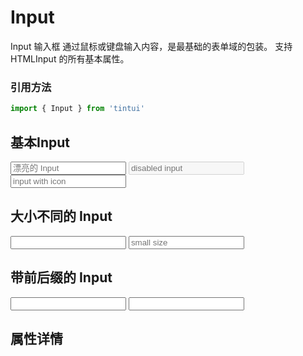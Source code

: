 
<Meta title='TintUI|Input' component={Input} />

# Input
 Input 输入框 通过鼠标或键盘输入内容，是最基础的表单域的包装。
 支持 HTMLInput 的所有基本属性。
 ### 引用方法
 ~~~js
 import { Input } from 'tintui'
 ~~~
 
## 基本Input

<Preview >
  <Story name='defaultInput' >
    <div>
    <Input
      placeholder="漂亮的 Input"
      onChange={action('changed')}
    />
    <Input
      placeholder="disabled input"
      disabled 
    />
    <Input
    placeholder="input with icon"
    icon="search"
  /> 
    </div>
  </Story>
</Preview>

## 大小不同的 Input


<Preview>
  <Story name='large size' >
    <div>
    <Input
        defaultValue="large size"
        size="lg"
      />
    <Input
        placeholder="small size"
        size="sm"
      />
    </div>
  </Story>
</Preview>

## 带前后缀的 Input


<Preview>
  <Story name='prepend-input' >
    <div>
      <Input
          defaultValue="prepend text"
          prepend="https://"
        />
      <Input
          defaultValue="google"
          append=".com"
        />
    </div>
  </Story>
</Preview>

## 属性详情 

<Props of={Input} />

